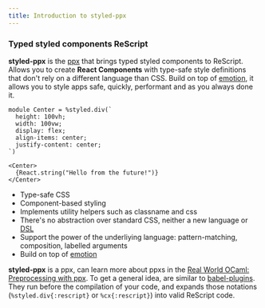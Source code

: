 ```yaml
---
title: Introduction to styled-ppx
---
```


### Typed styled components ReScript

**styled-ppx** is the [ppx](https://dev.realworldocaml.org/ppx.html) that brings typed styled components to ReScript. Allows you to create **React Components** with type-safe style definitions that don't rely on a different language than CSS. Build on top of [emotion](https://emotion.sh), it allows you to style apps safe, quickly, performant and as you always done it.

```rescript
module Center = %styled.div(`
  height: 100vh;
  width: 100vw;
  display: flex;
  align-items: center;
  justify-content: center;
`)

<Center>
  {React.string("Hello from the future!")}
</Center>
```

- Type-safe CSS
- Component-based styling
- Implements utility helpers such as classname and css
- There's no abstraction over standard CSS, neither a new language or [DSL](https://en.wikipedia.org/wiki/Domain-specific_language)
- Support the power of the underliying language: pattern-matching, composition, labelled arguments
- Build on top of [emotion](https://emotion.sh)

**styled-ppx** is a ppx, can learn more about ppxs in the [Real World OCaml: Preprocessing with ppx](https://dev.realworldocaml.org/ppx.html). To get a general idea, are similar to [babel-plugins](https://babeljs.io/docs/en/plugins/). They run before the compilation of your code, and expands those notations (`%styled.div{:rescript}` or `%cx{:rescript}`) into valid ReScript code.
